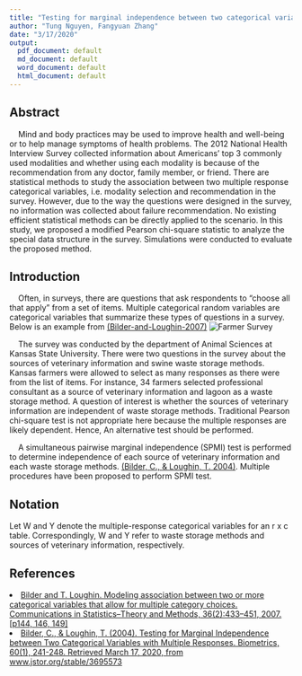 ```yaml
---
title: "Testing for marginal independence between two categorical variables with multiple responses"
author: "Tung Nguyen, Fangyuan Zhang"
date: "3/17/2020"
output:
  pdf_document: default
  md_document: default
  word_document: default
  html_document: default
---
```


## Abstract

$~~~~$Mind and body practices may be used to improve health and well-being or to help manage symptoms of health problems. The 2012 National Health Interview Survey collected information about Americans’ top 3 commonly used modalities and whether using each modality is because of the recommendation from any doctor, family member, or friend. There are statistical methods to study the association between two multiple response categorical variables, i.e. modality selection and recommendation in the survey. However, due to the way the questions were designed in the survey, no information was collected about failure recommendation. No existing efficient statistical methods can be directly applied to the scenario. In this study, we proposed a modified Pearson chi-square statistic to analyze the special data structure in the survey. Simulations were conducted to evaluate the proposed method.

## Introduction

$~~~~$Often, in surveys, there are questions that ask respondents to "choose all that apply" from a set of items. Multiple categorical random variables are categorical variables that summarize these types of questions in a survey. Below is an example from [(Bilder-and-Loughin-2007)](#bilder-and-t.-loughin-2007)
![Farmer Survey](images/farmer_survey.png)

$~~~~$The survey was conducted by the department of Animal Sciences at Kansas State University. There were two questions in the survey about the sources of veterinary information and swine waste storage methods. Kansas farmers were allowed to select as many responses as there were from the list of items. For instance, 34 farmers selected professional consultant as a source of veterinary information and lagoon as  a waste storage method. A question of interest is whether the sources of veterinary information are independent of waste storage methods. Traditional Pearson chi-square test is not appropriate here because the multiple responses are likely dependent. Hence, An alternative test should be performed.

$~~~~$A simultaneous pairwise marginal independence (SPMI) test is performed to determine independence of each source of veterinary information and each waste storage methods. [(Bilder, C., & Loughin, T. 2004)](#ref2). Multiple procedures have been proposed to perform SPMI test. 

## Notation

Let W and Y denote the multiple-response categorical variables for an r x c table. Correspondingly, W and Y refer to waste storage methods and sources of veterinary information, respectively. 












## References

<li><a href='#Bilder and T. Loughin 2007'>Bilder and T. Loughin. Modeling association between two or more categorical variables that allow
for multiple category choices. Communications in Statistics–Theory and Methods, 36(2):433–451, 2007.
[p144, 146, 149]</a></li>

<li><a href="ref2">Bilder, C., & Loughin, T. (2004). Testing for Marginal Independence between Two Categorical Variables with Multiple Responses. Biometrics, 60(1), 241-248. Retrieved March 17, 2020, from www.jstor.org/stable/3695573 </a></li>
